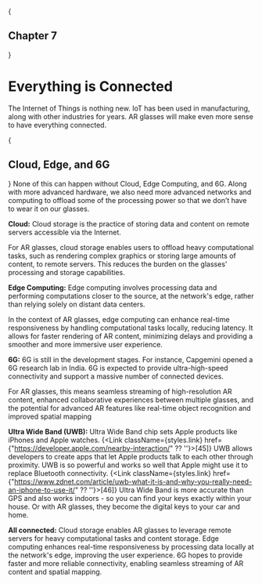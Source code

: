 
{<h2 className={styles.centerText}>Chapter 7</h2>}

# Everything is Connected

The Internet of Things is nothing new. IoT has been used in manufacturing, along with other industries for years. AR glasses will make even more sense to have everything connected.

{<h2>Cloud, Edge, and 6G</h2>} 
None of this can happen without Cloud, Edge Computing, and 6G. Along with more advanced hardware, we also need more advanced networks and computing to offload some of the processing power so that we don’t have to wear it on our glasses. 

**Cloud:** Cloud storage is the practice of storing data and content on remote servers accessible via the Internet. 

For AR glasses, cloud storage enables users to offload heavy computational tasks, such as rendering complex graphics or storing large amounts of content, to remote servers. This reduces the burden on the glasses' processing and storage capabilities.

**Edge Computing:** Edge computing involves processing data and performing computations closer to the source, at the network's edge, rather than relying solely on distant data centers. 

In the context of AR glasses, edge computing can enhance real-time responsiveness by handling computational tasks locally, reducing latency. It allows for faster rendering of AR content, minimizing delays and providing a smoother and more immersive user experience.

**6G:** 6G is still in the development stages. For instance, Capgemini opened a 6G research lab in India. 6G is expected to provide ultra-high-speed connectivity and support a massive number of connected devices. 

For AR glasses, this means seamless streaming of high-resolution AR content, enhanced collaborative experiences between multiple glasses, and the potential for advanced AR features like real-time object recognition and improved spatial mapping

**Ultra Wide Band (UWB):** Ultra Wide Band chip sets Apple products like iPhones and Apple watches. {<Link className={styles.link} href={"https://developer.apple.com/nearby-interaction/" ?? ''}>[45]</Link>} UWB allows developers to create apps that let Apple products talk to each other through proximity. UWB is so powerful and works so well that Apple might use it to replace Bluetooth connectivity. {<Link className={styles.link} href={"https://www.zdnet.com/article/uwb-what-it-is-and-why-you-really-need-an-iphone-to-use-it/" ?? ''}>[46]</Link>} Ultra Wide Band is more accurate than GPS and also works indoors - so you can find your keys exactly within your house. Or with AR glasses, they become the digital keys to your car and home.

**All connected:** Cloud storage enables AR glasses to leverage remote servers for heavy computational tasks and content storage. Edge computing enhances real-time responsiveness by processing data locally at the network's edge, improving the user experience. 6G hopes to provide faster and more reliable connectivity, enabling seamless streaming of AR content and spatial mapping.
